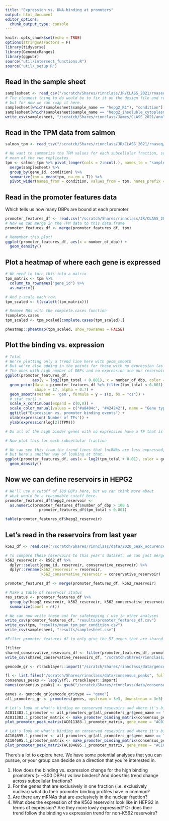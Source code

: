 ```yaml
---
title: "Expression vs. DNA-binding at promoters"
output: html_document
editor_options:
  chunk_output_type: console
---
```


```r
knitr::opts_chunk$set(echo = TRUE)
options(stringsAsFactors = F)
library(tidyverse)
library(GenomicRanges)
library(ggpubr)
source("util/intersect_functions.R")
source("util/_setup.R")
```


## Read in the sample sheet

```r
samplesheet <- read_csv("/scratch/Shares/rinnclass/JR/CLASS_2021/rnaseq/samplesheet.csv")
# The cleanest thing to do would be to fix it on the design file and re-run the nf-core pipeline,
# but for now we can swap it here.
samplesheet[which(samplesheet$sample_name == "hepg2_R1"), "condition"] <- "insoluble_cytoplasmic_fraction"
samplesheet[which(samplesheet$sample_name == "hepg2_insoluble_cytoplasmic_fraction_R2"), "condition"] <- "total"
write_csv(samplesheet, "/scratch/Shares/rinnclass/James/CLASS_2021/analysis/samplesheet_fixed_condition.csv")
```

## Read in the TPM data from salmon

```r
salmon_tpm <- read_tsv("/scratch/Shares/rinnclass/JR/CLASS_2021/rnaseq/results/star_salmon/salmon.merged.gene_tpm.tsv")

# We want to summarize the TPM values for each subcellular fraction, so we'll take the 
# mean of the two replicates
tpm <- salmon_tpm %>% pivot_longer(cols = 2:ncol(.), names_to = "sample_name", values_to = "tpm") %>%
  merge(samplesheet) %>%
  group_by(gene_id, condition) %>%
  summarize(tpm = mean(tpm, na.rm = T)) %>%
  pivot_wider(names_from = condition, values_from = tpm, names_prefix = "tpm_")
```

## Read in the promoter features data

Which tells us how many DBPs are bound at each promoter

```r
promoter_features_df <- read.csv("/scratch/Shares/rinnclass/JR/CLASS_2021/analysis/01_global_peak_properties/results/peak_occurence_dataframe.csv")
# Now we can merge in the TPM data to this data.frame
promoter_features_df <- merge(promoter_features_df, tpm)

# Remember this plot!
ggplot(promoter_features_df, aes(x = number_of_dbp)) +
  geom_density()
```

## Plot a heatmap of where each gene is expressed

```r
# We need to turn this into a matrix
tpm_matrix <- tpm %>% 
  column_to_rownames("gene_id") %>%
  as.matrix()

# And z-scale each row.
tpm_scaled <- t(scale(t(tpm_matrix)))

# Remove NAs with the complete.cases function
?complete.cases
tpm_scaled <- tpm_scaled[complete.cases(tpm_scaled),]

pheatmap::pheatmap(tpm_scaled, show_rownames = FALSE)
```

## Plot the binding vs. expression

```r
# Total
# We're plotting only a trend line here with geom_smooth
# But we're also adding in the points for those with no expression (as triangle shapes)
# The ones with high number of DBPs and no expression are our reservoirs
ggplot(promoter_features_df, 
            aes(y = log2(tpm_total + 0.001), x = number_of_dbp, color = gene_type)) + 
  geom_point(data = promoter_features_df %>% filter(tpm_total < 0.001),
             shape = 17, alpha = 0.7) +
  geom_smooth(method = 'gam', formula = y ~ s(x, bs = "cs")) +
  # stat_cor() +
  scale_x_continuous(expand = c(0,0)) +
  scale_color_manual(values = c("#a8404c", "#424242"), name = "Gene type") + 
  ggtitle("Expression vs. promoter binding events") + 
  xlab(expression('Number of TFs')) +
  ylab(expression(log[2](TPM)))

# Do all of the high binder genes with no expression have a TF that is shared in all cases, i.e a trxn shut off protein?
```

```r
# Now plot this for each subcellular fraction
```


```r
# We can see this from the trend lines that lncRNAs are less expressed,
# but here's another way of looking at that.
ggplot(promoter_features_df, aes(x = log2(tpm_total + 0.01), color = gene_type))+
  geom_density()
```

## Now we can define reservoirs in HEPG2

```r
# We'll use a cutoff of 100 DBPs here, but we can think more about 
# what would be a reasonable cutoff here.
promoter_features_df$hepg2_reservoir <- 
  as.numeric(promoter_features_df$number_of_dbp > 100 & 
               promoter_features_df$tpm_total < 0.001)

table(promoter_features_df$hepg2_reservoir)
```

## Let's read in the reservoirs from last year

```r
k562_df <- read.csv("/scratch/Shares/rinnclass/data/2020_peak_occurence_df.csv")

# To compare these reservoirs to this year's dataset, we can just merge in the relevant columns
k562_reservoir <- k562_df %>% 
  dplyr::select(gene_id, reservoir, conservative_reservoir) %>%
  dplyr::rename(k562_reservoir = reservoir, 
                k562_conservative_reservoir = conservative_reservoir)

promoter_features_df <- merge(promoter_features_df, k562_reservoir)

# Make a table of reservoir status
res_status <- promoter_features_df %>% 
  group_by(hepg2_reservoir, k562_reservoir, k562_conservative_reservoir) %>%
  summarize(count = n())
```

```r
# We can now write these out for safekeeping / use in other analyses
write_csv(promoter_features_df, "results/promoter_features_df.csv")
write_csv(tpm, "results/mean_tpm_per_condition.csv")
write_csv(samplesheet, "results/samplesheet.csv")
```

```r
#Filter promoter_features_df to only give the 57 genes that are shared conservative resevoirs

?filter
shared_conservative_resevoirs_df <- filter(promoter_features_df, promoter_features_df$shared_conserved_resevoirs == 1)
write_csv(shared_conservative_resevoirs_df, "/scratch/Shares/rinnclass/James/CLASS_2021/analysis/shared_conservative_resevoirs.csv")
```

```r
gencode_gr <- rtracklayer::import("/scratch/Shares/rinnclass/data/gencode.v32.annotation.gtf")

fl <- list.files("/scratch/Shares/rinnclass/data/consensus_peaks", full.names = TRUE)
consensus_peaks <- lapply(fl, rtracklayer::import)
names(consensus_peaks) <- gsub("/scratch/Shares/rinnclass/data/consensus_peaks/|.bed", "", fl)
```

```r
genes <- gencode_gr[gencode_gr$type == "gene"]
all_promoters_gr <- promoters(genes, upstream = 3e3, downstream = 3e3)
```

```r
# Let's look at what's binding on conserved resevoirs and where it's binding.
AC011383.1_promoter <- all_promoters_gr[all_promoters_gr$gene_name == "AC011383.1"]
AC011383.1_promoter_matrix <- make_promoter_binding_matrix(consensus_peaks, AC011383.1_promoter)
plot_promoter_peak_matrix(AC011383.1_promoter_matrix, gene_name = "AC011383.1", save_pdf = TRUE)
```

```r
# Let's look at what's binding on conserved resevoirs and where it's binding.
AC104695.1_promoter <- all_promoters_gr[all_promoters_gr$gene_name == "AC104695.1"]
AC104695.1_promoter_matrix <- make_promoter_binding_matrix(consensus_peaks, AC104695.1_promoter)
plot_promoter_peak_matrix(AC104695.1_promoter_matrix, gene_name = "AC104695.1", save_pdf = TRUE)
```
There's a lot to explore here. We have some potential analyses that you can pursue, or your group can decide on a direction that you're interested in.

1. How does the binding vs. expression change for the high binding promoters (> ~300 DBPs) vs low binders? And does this trend change across subcellular fractions?
2. For the genes that are exclusively in one fraction (i.e. exclusively nuclear) what do their promoter binding profiles have in common?
3. Are there any mRNAs that are exclusively in the nuclear fraction?
4. What does the expression of the K562 reservoirs look like in HEPG2 in terms of expression? Are they more lowly expressed? Or does their trend follow the binding vs expression trend for non-K562 reservoirs?

